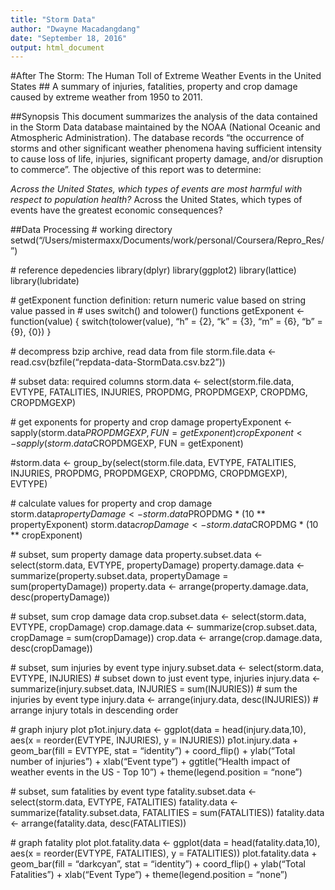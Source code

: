 ```yaml
---
title: "Storm Data"
author: "Dwayne Macadangdang"
date: "September 18, 2016"
output: html_document
---
```


#After The Storm: The Human Toll of Extreme Weather Events in the United States
## A summary of injuries, fatalities, property and crop damage caused by extreme weather from 1950 to 2011.

##Synopsis
This document summarizes the analysis of the data contained in the Storm Data database maintained by the NOAA (National Oceanic and Atmospheric Administration). The database records "the occurrence of storms and other significant weather phenomena having sufficient intensity to cause loss of life, injuries, significant property damage, and/or disruption to commerce". The objective of this report was to determine:

*Across the United States, which types of events are most harmful with respect to population health?
*Across the United States, which types of events have the greatest economic consequences?

##Data Processing
  # working directory
  setwd("/Users/mistermaxx/Documents/work/personal/Coursera/Repro_Res/")
  
  # reference depedencies
  library(dplyr)
  library(ggplot2)
  library(lattice)
  library(lubridate)
  
  # getExponent function definition: return numeric value based on string value passed in
  # uses switch() and tolower() functions
  getExponent <- function(value)
  {
    switch(tolower(value), "h" = {2}, "k" = {3}, "m" = {6}, "b" = {9}, {0})
  }
  
  # decompress bzip archive, read data from file
  storm.file.data <- read.csv(bzfile("repdata-data-StormData.csv.bz2"))
  
  # subset data: required columns
  storm.data <- select(storm.file.data, EVTYPE, FATALITIES, INJURIES, PROPDMG, PROPDMGEXP, CROPDMG, CROPDMGEXP)
  
  # get exponents for property and crop damage
  propertyExponent <- sapply(storm.data$PROPDMGEXP, FUN = getExponent)
  cropExponent <- sapply(storm.data$CROPDMGEXP, FUN = getExponent)
  
  #storm.data <- group_by(select(storm.file.data, EVTYPE, FATALITIES, INJURIES, PROPDMG, PROPDMGEXP, CROPDMG, CROPDMGEXP), EVTYPE)
  
  # calculate values for property and crop damage
  storm.data$propertyDamage <- storm.data$PROPDMG * (10 ** propertyExponent)
  storm.data$cropDamage <- storm.data$CROPDMG * (10 ** cropExponent)
  
  # subset, sum property damage data
  property.subset.data <- select(storm.data, EVTYPE, propertyDamage)
  property.damage.data <- summarize(property.subset.data, propertyDamage = sum(propertyDamage))
  property.data <- arrange(property.damage.data, desc(propertyDamage))
  
  # subset, sum crop damage data
  crop.subset.data <- select(storm.data, EVTYPE, cropDamage)
  crop.damage.data <- summarize(crop.subset.data, cropDamage = sum(cropDamage))
  crop.data <- arrange(crop.damage.data, desc(cropDamage))
  
  # subset, sum injuries by event type
  injury.subset.data <- select(storm.data, EVTYPE, INJURIES) # subset down to just event type, injuries
  injury.data <- summarize(injury.subset.data, INJURIES = sum(INJURIES)) # sum the injuries by event type
  injury.data <- arrange(injury.data, desc(INJURIES)) # arrange injury totals in descending order
  
  # graph injury plot
  p1ot.injury.data <- ggplot(data = head(injury.data,10), aes(x = reorder(EVTYPE, INJURIES), y = INJURIES))
  p1ot.injury.data + geom_bar(fill = EVTYPE, stat = "identity") + coord_flip() + ylab("Total number of injuries") + xlab("Event type") + ggtitle("Health impact of weather events in the US - Top 10") + theme(legend.position = "none")
  
  # subset, sum fatalities by event type
  fatality.subset.data <- select(storm.data, EVTYPE, FATALITIES)
  fatality.data <- summarize(fatality.subset.data, FATALITIES = sum(FATALITIES))
  fatality.data <- arrange(fatality.data, desc(FATALITIES))
  
  # graph fatality plot
  plot.fatality.data <- ggplot(data = head(fatality.data,10), aes(x = reorder(EVTYPE, FATALITIES), y = FATALITIES))
  plot.fatality.data + geom_bar(fill = "darkcyan", stat = "identity") + coord_flip() + ylab("Total Fatalities") + xlab("Event Type") + theme(legend.position = "none")
  

